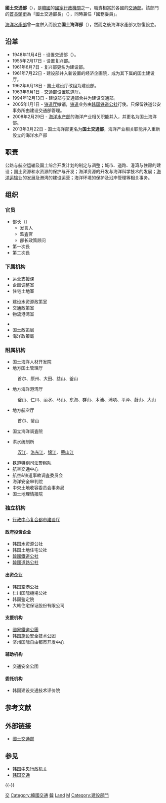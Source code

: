 {{Distinguish|國土交通省}}
{{Infobox Govt Agency
| agency_name     = 國土交通部<br><small>
| nativename      = {{lang|ko|국토교통부}}{{ko}}
| nativename_r    = Ministry of Land, Infrastructure and Transport{{en}}
| logo            = 
| logo_width      = 
| formed          = 2010年7月5日 
| jurisdiction    = {{ROK}}
| headquarters    = {{KOR}}[[世宗特別自治市|世宗特別自治市]]
| image           = Ministry of Land, Infrastructure, and Transport(South Korea).JPG
| image_width     = 150px
| image_caption   = 國土交通部廳舍
| website         = [http://www.molit.go.kr/english/intro.do 國土交通部]
| footnotes       = 
| chief1          = [[元喜龍|元喜龍]]
| chief1_title    = 部長
|chief2={{Link-ko|李元宰|이원재 (1964년)}}|chief2_title=第一次長|chief3={{Link-ko|魚命昭|어명소}}|chief3_title=第二次長}}

'''國土交通部'''（{{kor|국토교통부|國土交通部|Gukto Gyotongbu|f=y|名=南}}），是[[大韓民國|韓國]]的[[韓國政府部門|國家行政機關]]之一，職責相當於各國的[[交通部|交通部]]。該部門的[[首長|首長]][[頭銜|頭銜]]為「國土交通部長」（{{Kor|국토교통부 장관|國土交通部 長官|名=南}}），同時兼任「國務委員」。

[[韓國海洋水產部|海洋水產部]]曾一度併入而設立'''国土海洋部'''（{{lang|ko|국토해양부}}），然而之後海洋水產部又恢復設立。

== 沿革 ==
* 1948年11月4日 - 设置交通部（{{tsl|ko|대한민국 교통부|大韩民国交通部|교통부}}）。
* 1955年2月17日 - 设置复兴部。
* 1961年6月7日 - 复兴部更名为建设部。
* 1961年7月22日 - 建设部并入新设置的经济企画院，成为其下属的国土建设厅。
* 1962年6月18日 - 国土建设厅改组为建设部。
* 1963年9月1日 - 交通部设置铁道厅。
* 1994年12月13日 - 建设部与交通部合并为建设交通部。
* 2005年1月1日 - [[大韩民国铁道厅|铁道厅]]撤销，[[铁道|铁道]]业务由[[韩国铁道公社|韩国铁道公社]]行使。只保留铁道公安事务所由建设交通部管理。
* 2008年2月29日 - [[大韩民国海洋水产部|海洋水产部]]的海洋产业相关职能并入，并更名为国土海洋部。
* 2013年3月22日 - 国土海洋部更名为'''国土交通部'''，海洋产业相关职能并入重新設立的海洋水产部

== 职责 ==
公路与航空运输及国土综合开发计划的制定与调整；城市、道路、港湾与住房的建设；国土资源和水资源的保护与开发；海洋资源的开发与海洋科学技术的发展；[[海洋运输|海洋运输]]业的发展及港湾的建设运营；海洋环境的保护及沿岸管理等相关事务。

== 组织 ==
=== 官员 ===
* 部长（{{Kor|諺=국토교통부 장관|漢=國土交通部 長官}}）
** 发言人
** 监査官
** 部长政策顾问
* 第一次長
* 第二次長

=== 下属机构 ===
{{col-begin}}
{{col-break}}
* 运营支援课
* 企画调整室
* 住宅土地室
{{col-break}}
* 建设水资源政策室
* 交通政策室
* 物流港湾室
{{col-break}}
* {{link-en|航空政策室|Korea Office of Civil Aviation}}
* 国土政策局
* 海洋政策局
{{col-end}}

=== 附属机构 ===
{{col-begin}}
{{col-break}}
* 国土海洋人材开发院
* 地方国土管理厅
:首尔、原州、大田、益山、釜山
* 地方海洋港湾厅
:釜山、仁川、丽水、马山、东海、群山、木浦、浦项、平泽、蔚山、大山
* 地方航空厅
:首尔、釜山
* 国立海洋调査院
{{col-break}}
* 洪水统制所
:[[漢江_(韓國)|汉江]]、[[洛东江|洛东江]]、[[锦江_(韩国)|锦江]]、[[荣山江|荣山江]]
* 铁道特别司法警察队
* 航空交通中心
* 航空&铁道事故调査委员会
* 海洋安全审判院
* 中央土地收容委员会事务局
* 国土地理情报院
{{col-end}}

=== 独立机构 ===
* [[大韩民国行政中心复合都市建设厅|行政中心复合都市建设厅]]

==== 政府投资企业 ====
* 韩国水资源公社
* 韩国土地住宅公社
* [[韓國鐵道公社|韓國鐵道公社]]
* [[韓國道路公社|韓國道路公社]]
==== 出资企业 ====
* 韩国空港公社
* 仁川国际機場公社
* 韩国鉴定院
* 大韩住宅保证股份有限公司

==== 支援机构 ====
* [[國家鐵道公團|國家鐵道公團]]
* 韩国施设安全技术公团
* 济州国际自由都市开发中心

==== 辅助机构 ====
* 交通安全公团

==== 委託机构 ====
* 韩国建设交通技术评价院

== 参考文献 ==
{{Reflist}}

== 外部链接 ==
* [http://www.molit.go.kr/ 國土交通部]{{Wayback|url=http://www.molit.go.kr/ |date=20150510010516 }}{{ko icon}}{{en icon}}

== 参见 ==
* [[韩国中央行政机关|韩国中央行政机关]]
* [[韩国交通|韩国交通]]

{{-}}
{{韩国中央行政机关}}

{{Portal bar|大韓民國|政治|交通|政府}}

[[Category:韩国中央行政机关|交]]
[[Category:韓國交通|Category:韓國交通]]
[[Category:交通部门|韓]]
[[Category:2008年建立政府機構|Land]]
[[Category:交通機構|M]]
[[Category:建設部門|Category:建設部門]]